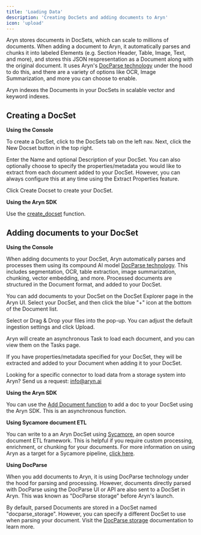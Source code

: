 ```yaml
---
title: 'Loading Data'
description: 'Creating DocSets and adding documents to Aryn'
icon: 'upload'
---
```


Aryn stores documents in DocSets, which can scale to millions of documents. When adding a document to Aryn, it automatically parses and chunks it into labeled Elements (e.g. Section Header, Table, Image, Text, and more), and stores this JSON respresentation as a Document along with the original document. It uses Aryn's [DocParse technology](https://www.aryn.ai/docparse) under the hood to do this, and there are a variety of options like OCR, Image Summarization, and more you can choose to enable. 

Aryn indexes the Documents in your DocSets in scalable vector and keyword indexes.


## Creating a DocSet

**Using the Console**

To create a DocSet, click to the DocSets tab on the left nav. Next, click the New Docset button in the top right.

Enter the Name and optional Description of your DocSet. You can also optionally choose to specify the properties/metadata you would like to extract from each document added to your DocSet. However, you can always configure this at any time using the Extract Properties feature.

Click Create Docset to create your DocSet.

**Using the Aryn SDK**

Use the [create_docset](https://docs.aryn.ai/sdk-reference/storage#example) function. 


## Adding documents to your DocSet

**Using the Console**

When adding documents to your DocSet, Aryn automatically parses and processes them using its compound AI model [DocParse technology](https://www.aryn.ai/docparse). This includes segmentation, OCR, table extraction, image summarization, chunking, vector embedding, and more. Processed documents are structured in the Document format, and added to your DocSet.


You can add documents to your DocSet on the DocSet Explorer page in the Aryn UI. Select your DocSet, and then click the blue "+" icon at the bottom of the Document list. 

Select or Drag & Drop your files into the pop-up. You can adjust the default ingestion settings and click Upload.

Aryn will create an asynchronous Task to load each document, and you can view them on the Tasks page.

If you have properties/metadata specified for your DocSet, they will be extracted and added to your Document when adding it to your DocSet.

Looking for a specific connector to load data from a storage system into Aryn? Send us a request: info@aryn.ai


**Using the Aryn SDK**

You can use the [Add Document function](https://docs.aryn.ai/sdk-reference/storage#add-document) to add a doc to your DocSet using the Aryn SDK. This is an asynchronous function.


**Using Sycamore document ETL**

You can write to a an Aryn DocSet using [Sycamore](https://github.com/aryn-ai/sycamore), an open source document ETL framework. This is helpful if you require custom processing, enrichment, or chunking for your documents. For more information on using Aryn as a target for a Sycamore pipeline, [click here](aryn-platform/data-preparation/sycamore_document_etl).


**Using DocParse**

When you add documents to Aryn, it is using DocParse technology under the hood for parsing and processing. However, documents directly parsed with DocParse using the DocParse UI or API are also sent to a DocSet in Aryn. This was known as "DocParse storage" before Aryn's launch.

By default, parsed Documents are stored in a DocSet named "docparse_storage". However, you can specify a different DocSet to use when parsing your document. Visit the [DocParse storage](https://docs.aryn.ai/docparse/storage) documentation to learn more.